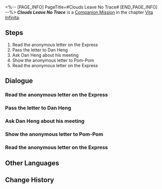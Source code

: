 <%-- [PAGE_INFO]
PageTitle=#Clouds Leave No Trace#
[END_PAGE_INFO] --%>
{{Stub|Dialogue, characters, and location(s)}}
{{Mission Infobox
|id            = 2021001
|title         = 
|image         = Mission Clouds Leave No Trace.png
|type          = Companion
|event_name    = 
|chapter       = Vita Infinita (Companion Mission Chapter)
|requirements  = [[Trailblaze Mission]] ''[[Obsequies Performed, A Long Road Ahead]]'' completed
|summary       = A sinner returned to surrender, and a hero reunited with friends. Little did they know that the sword in her hand pointed to the scars in her own soul.
|characters    = <!--characters that appear in this mission-->
|startLocation = <!--location as it intially appears on the mission screen-->
|world         = <!--i.e. Penacony-->
|area          = <!--i.e. A Child's Dream-->
|prev          = 
|next          = 
|exp           = 600
|credits       = 50000
|stellarJade   = 
|other         = {{Card List|Traveler's Guide*6; Lost Crystal*4; Lifeless Blade*6|delim=;}}
}}
'''''Clouds Leave No Trace''''' is a [[Companion Mission]] in the chapter [[Vita Infinita (Companion Mission Chapter)|Vita Infinita]].

==Steps==
# Read the anonymous letter on the Express
# Pass the letter to Dan Heng
# Ask Dan Heng about his meeting
# Show the anonymous letter to Pom-Pom
# Read the anonymous letter on the Express

<!--
==Gameplay Notes==

--><!--
==Trial Character==

-->
==Dialogue==
{{Stub Dialogue}}
===Read the anonymous letter on the Express===
{{Mission Description|type=companion|location=<!--to be added-->|A letter without a sender silently lies in the Express' Parlor Car. No one knows of its arrival, just like how no one knows who will receive it.}}
{{Dialogue Start}}
:{{tx}}
{{Dialogue End}}

===Pass the letter to Dan Heng===
{{Mission Description|type=companion|location=<!--to be added-->|update|The business outlined in the letter is muddled. However, it is clear that whoever left it wishes to invite Dan Heng to an "old place" familiar to him and reminisce past friendships.}}
{{Dialogue Start}}
:{{tx}}
{{Dialogue End}}

===Ask Dan Heng about his meeting===
{{Mission Description|type=companion|location=<!--to be added-->|update|Delivering the message to Dan Heng and having him attend the meeting alone doesn't imply that you are indifferent to what later transpires.}}
{{Dialogue Start}}
:{{tx}}
{{Dialogue End}}

===Show the anonymous letter to Pom-Pom===
{{Mission Description|type=companion|location=<!--to be added-->|update|A letter without a sender silently lies in the Express' Parlor Car. No one knows of its arrival, just like how no one knows who will receive it.}}
{{Dialogue Start}}
:{{tx}}
{{Dialogue End}}

===Read the anonymous letter on the Express===
{{Mission Description|type=companion|location=<!--to be added-->|update|A letter without a sender silently lies in the Express' Parlor Car. No one knows of its arrival, just like how no one knows who will receive it.}}
{{Dialogue Start}}
:{{tx}}
{{Dialogue End}}

==Other Languages==
{{Other Languages
|en   = Clouds Leave No Trace
|zhs  = 云无留迹
|zht  = 雲無留跡
|ja   = 流雲無痕
|ko   = 흔적을 남기지 않은 구름
|es   = Las nubes no dejan huellas
|fr   = Les nuages s'estompent sans laisser de trace
|ru   = Блуждающее облако
|th   = เมฆที่ไร้ร่องรอย
|vi   = Mây Đi Không Dấu Vết
|de   = Die vorbeiziehende Wolke
|id   = Awan Tidak Meninggalkan Jejak
|pt   = Nuvens Não Deixam Rastros
}}

==Change History==
{{Change History|1.4}}
